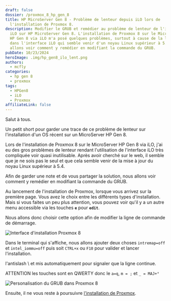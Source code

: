```yaml
---
draft: false
dossier: /proxmox_8_hp_gen_8
title: HP MicroServer Gen 8 - Problème de lenteur depuis iLO lors de
  l'installation de Proxmox 8.
description: Modifier le GRUB et remédier au problème de lenteur de l'interface
  iLO sur HP MicroServer Gen 8. L'installation de Proxmox 8 sur le MicroServer
  HP Gen 8 via iLO m'a posé quelques problèmes, surtout à cause de la lenteur
  dans l'interface iLO qui semble venir d'un noyau Linux supérieur à 5.4. Nous
  allons voir comment y remédier en modifiant la commande du GRUB.
pubDate: 10/23/2024
heroImage: .img/hp_gen8_ilo_lent.png
authors:
  - mcfly
categories:
  - hp gen 8
  - proxmox
tags:
  - HPGen8
  - iLO
  - Proxmox
affiliateLink: false
---
```


Salut à tous.

Un petit short pour garder une trace de ce problème de lenteur sur l'installation d'un OS récent sur un MicroServer HP Gen 8.

Lors de l'installation de Proxmox 8 sur le MicroServer HP Gen 8 via iLO, j'ai eu des gros problèmes de lenteur rendant l'utilisation de l'interface iLO très compliquée voir quasi inutilisable. Après avoir cherché sur le web, il semble que je ne sois pas le seul et que cela semble venir de la mise à jour du noyau Linux supérieur à 5.4.

Afin de garder une note et de vous partager la solution, nous allons voir comment y remédier en modifiant la commande du GRUB.

Au lancement de l'installation de Proxmox, lorsque vous arrivez sur la première page. Vous avez le choix entre les différents types d'installation. Mais si vous faites un peu plus attention, vous pouvez voir qu'il y a un autre menu accessible via les touches **`e`** pour **`edit`**.

Nous allons donc choisir cette option afin de modifier la ligne de commande de démarrage.

![Interface d'installation Proxmox 8](.img/ecran_install_proxmox_8.png "Interface d'installation Proxmox 8")

Dans le terminal qui s'affiche, nous allons ajouter deux choses `intremap=off` et `intel_iommu=off` puis soit `CTRL+x` ou `F10` pour valider et lancer l'installation.

<Alert type="info"> l'antislash \ et mis automatiquement pour signaler que la ligne continue.</Alert>

<Alert type="warning"> ATTENTION les touches sont en QWERTY donc le `a=q`, `m = ;` et `_ = MAJ+°`</Alert>

![Personalisation du GRUB dans Proxmox 8](.img/modification_grub_proxmox_8.png "Personalisation du GRUB dans Proxmox 8")

Ensuite, il ne vous reste à poursuivre [l'installation de Proxmox](/blog/proxmox_installation/).
